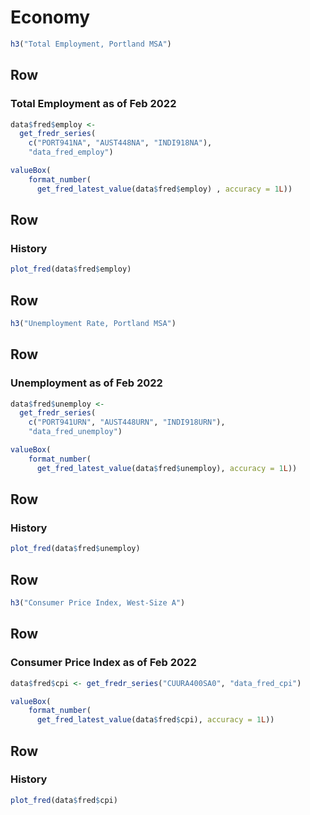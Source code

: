 Economy
=====================================  

```r
h3("Total Employment, Portland MSA")
```

Row
-------------------------------------

### Total Employment as of Feb 2022

```r
data$fred$employ <- 
  get_fredr_series(
    c("PORT941NA", "AUST448NA", "INDI918NA"),
    "data_fred_employ")

valueBox(
    format_number(
      get_fred_latest_value(data$fred$employ) , accuracy = 1L))
```

Row
-------------------------------------

### History

```r
plot_fred(data$fred$employ)
```

Row {data-height=75}
-------------------------------------

```r
h3("Unemployment Rate, Portland MSA")
```

Row
-------------------------------------

### Unemployment as of Feb 2022

```r
data$fred$unemploy <- 
  get_fredr_series(
    c("PORT941URN", "AUST448URN", "INDI918URN"),
    "data_fred_unemploy")

valueBox(
    format_number(
      get_fred_latest_value(data$fred$unemploy), accuracy = 1L))
```

Row
-------------------------------------

### History

```r
plot_fred(data$fred$unemploy)
```

Row {data-height=75}
-------------------------------------

```r
h3("Consumer Price Index, West-Size A")
```

Row
-------------------------------------

### Consumer Price Index as of Feb 2022

```r
data$fred$cpi <- get_fredr_series("CUURA400SA0", "data_fred_cpi")

valueBox(
    format_number(
      get_fred_latest_value(data$fred$cpi), accuracy = 1L))
```


Row
-------------------------------------

### History

```r
plot_fred(data$fred$cpi)
```